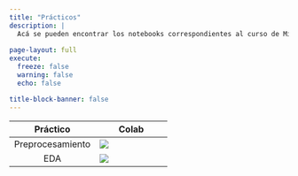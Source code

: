 ```yaml
---
title: "Prácticos"
description: |
  Acá se pueden encontrar los notebooks correspondientes al curso de Minería de Datos.
  
page-layout: full
execute: 
  freeze: false
  warning: false
  echo: false

title-block-banner: false
---
```


Práctico| Colab
:----:|-----|
Preprocesamiento|[![](tics411/thumbnails/colab.svg)](https://colab.research.google.com/github/datacubeR/clases_UAI/blob/main/tics411/notebooks/01-Preprocesamiento.ipynb)
EDA|[![](tics411/thumbnails/colab.svg)](https://colab.research.google.com/github/datacubeR/clases_UAI/blob/main/tics411/notebooks/02-EDA.ipynb)